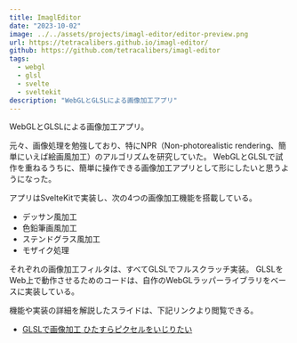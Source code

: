 ```yaml
---
title: ImaglEditor
date: "2023-10-02"
image: ../../assets/projects/imagl-editor/editor-preview.png
url: https://tetracalibers.github.io/imagl-editor/
github: https://github.com/tetracalibers/imagl-editor
tags:
  - webgl
  - glsl
  - svelte
  - sveltekit
description: "WebGLとGLSLによる画像加工アプリ"
---
```


WebGLとGLSLによる画像加工アプリ。

元々、画像処理を勉強しており、特にNPR（Non-photorealistic rendering、簡単にいえば絵画風加工）のアルゴリズムを研究していた。
WebGLとGLSLで試作を重ねるうちに、簡単に操作できる画像加工アプリとして形にしたいと思うようになった。

アプリはSvelteKitで実装し、次の4つの画像加工機能を搭載している。

- デッサン風加工
- 色鉛筆画風加工
- ステンドグラス風加工
- モザイク処理

それぞれの画像加工フィルタは、すべてGLSLでフルスクラッチ実装。
GLSLをWeb上で動作させるためのコードは、自作のWebGLラッパーライブラリをベースに実装している。

機能や実装の詳細を解説したスライドは、下記リンクより閲覧できる。

- [GLSLで画像加工 ひたすらピクセルをいじりたい](https://tetracalibers.github.io/devcamp-2023-10-LT/with-note/)
